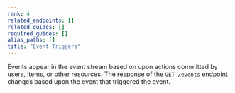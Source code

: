 ```yaml
---
rank: 4
related_endpoints: []
related_guides: []
required_guides: []
alias_paths: []
title: "Event Triggers"
---
```

Events appear in the event stream based on upon actions committed by users,
items, or other resources. The response of the [`GET /events`](e://get_events) 
endpoint changes based upon the event that triggered the event.